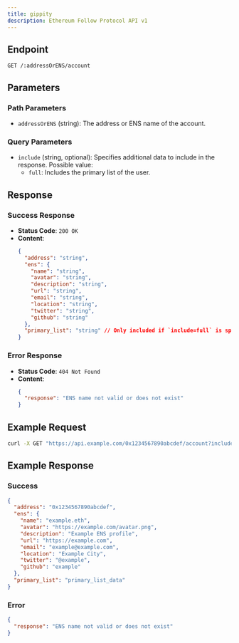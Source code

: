 ```yaml
---
title: gippity
description: Ethereum Follow Protocol API v1
---
```



## Endpoint
`GET /:addressOrENS/account`

## Parameters

### Path Parameters
- `addressOrENS` (string): The address or ENS name of the account.

### Query Parameters
- `include` (string, optional): Specifies additional data to include in the response. Possible value:
  - `full`: Includes the primary list of the user.

## Response

### Success Response
- **Status Code**: `200 OK`
- **Content**:
  ```json
  {
    "address": "string",
    "ens": {
      "name": "string",
      "avatar": "string",
      "description": "string",
      "url": "string",
      "email": "string",
      "location": "string",
      "twitter": "string",
      "github": "string"
    },
    "primary_list": "string" // Only included if `include=full` is specified
  }
  ```

### Error Response
- **Status Code**: `404 Not Found`
- **Content**:
  ```json
  {
    "response": "ENS name not valid or does not exist"
  }
  ```

## Example Request
```bash
curl -X GET "https://api.example.com/0x1234567890abcdef/account?include=full"
```

## Example Response
### Success
```json
{
  "address": "0x1234567890abcdef",
  "ens": {
    "name": "example.eth",
    "avatar": "https://example.com/avatar.png",
    "description": "Example ENS profile",
    "url": "https://example.com",
    "email": "example@example.com",
    "location": "Example City",
    "twitter": "@example",
    "github": "example"
  },
  "primary_list": "primary_list_data"
}
```

### Error
```json
{
  "response": "ENS name not valid or does not exist"
}
```
